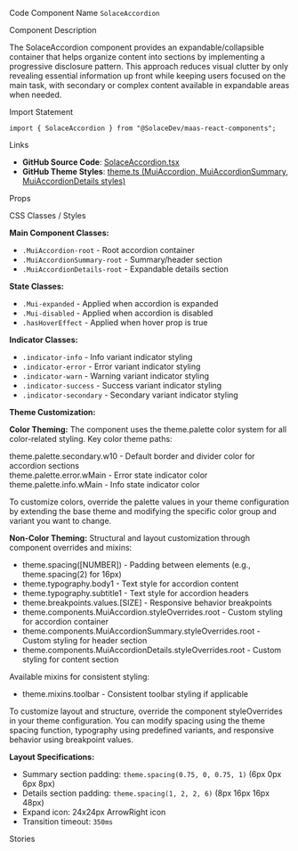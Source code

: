 
<Meta of={SolaceAccordionStories} />

<Title>Accordion</Title>

<Description of={SolaceAccordionStories} />

<Subtitle>Code Component Name</Subtitle>
`SolaceAccordion`

<Subtitle>Component Description</Subtitle>

The SolaceAccordion component provides an expandable/collapsible container that helps organize content into sections by implementing a progressive disclosure pattern. This approach reduces visual clutter by only revealing essential information up front while keeping users focused on the main task, with secondary or complex content available in expandable areas when needed.

<Subtitle>Import Statement</Subtitle>

```tsx
import { SolaceAccordion } from "@SolaceDev/maas-react-components";
```

<Subtitle>Links</Subtitle>

- **GitHub Source Code**: [SolaceAccordion.tsx](https://github.com/SolaceDev/maas-react-components/blob/main/src/components/SolaceAccordion.tsx)
- **GitHub Theme Styles**: <a href="https://github.com/SolaceDev/maas-react-components/blob/main/src/resources/theme.ts#:~:text=MuiAccordion" target="_blank">theme.ts (MuiAccordion, MuiAccordionSummary, MuiAccordionDetails styles)</a>

<Subtitle>Props</Subtitle>

<ArgTypes of={SolaceAccordionStories} />

<Subtitle>CSS Classes / Styles</Subtitle>

**Main Component Classes:**

- `.MuiAccordion-root` - Root accordion container
- `.MuiAccordionSummary-root` - Summary/header section
- `.MuiAccordionDetails-root` - Expandable details section

**State Classes:**

- `.Mui-expanded` - Applied when accordion is expanded
- `.Mui-disabled` - Applied when accordion is disabled
- `.hasHoverEffect` - Applied when hover prop is true

**Indicator Classes:**

- `.indicator-info` - Info variant indicator styling
- `.indicator-error` - Error variant indicator styling
- `.indicator-warn` - Warning variant indicator styling
- `.indicator-success` - Success variant indicator styling
- `.indicator-secondary` - Secondary variant indicator styling

**Theme Customization:**

**Color Theming:**
The component uses the theme.palette color system for all color-related styling. Key color theme paths:

<div style={{ display: "flex", alignItems: "center", margin: "8px 0" }}>
	<div
		style={{
			width: "16px",
			height: "16px",
			backgroundColor: "#F3F4F6",
			border: "1px solid rgba(0,0,0,0.2)",
			borderRadius: "3px",
			marginRight: "8px"
		}}
	></div>
	<span>theme.palette.secondary.w10 - Default border and divider color for accordion sections</span>
</div>
<div style={{ display: "flex", alignItems: "center", margin: "8px 0" }}>
	<div
		style={{
			width: "16px",
			height: "16px",
			backgroundColor: "#E94C4E",
			border: "1px solid rgba(0,0,0,0.2)",
			borderRadius: "3px",
			marginRight: "8px"
		}}
	></div>
	<span>theme.palette.error.wMain - Error state indicator color</span>
</div>
<div style={{ display: "flex", alignItems: "center", margin: "8px 0" }}>
	<div
		style={{
			width: "16px",
			height: "16px",
			backgroundColor: "#0591D3",
			border: "1px solid rgba(0,0,0,0.2)",
			borderRadius: "3px",
			marginRight: "8px"
		}}
	></div>
	<span>theme.palette.info.wMain - Info state indicator color</span>
</div>

To customize colors, override the palette values in your theme configuration by extending the base theme and modifying the specific color group and variant you want to change.

**Non-Color Theming:**
Structural and layout customization through component overrides and mixins:

- theme.spacing([NUMBER]) - Padding between elements (e.g., theme.spacing(2) for 16px)
- theme.typography.body1 - Text style for accordion content
- theme.typography.subtitle1 - Text style for accordion headers
- theme.breakpoints.values.[SIZE] - Responsive behavior breakpoints
- theme.components.MuiAccordion.styleOverrides.root - Custom styling for accordion container
- theme.components.MuiAccordionSummary.styleOverrides.root - Custom styling for header section
- theme.components.MuiAccordionDetails.styleOverrides.root - Custom styling for content section

Available mixins for consistent styling:

- theme.mixins.toolbar - Consistent toolbar styling if applicable

To customize layout and structure, override the component styleOverrides in your theme configuration. You can modify spacing using the theme spacing function, typography using predefined variants, and responsive behavior using breakpoint values.

**Layout Specifications:**

- Summary section padding: `theme.spacing(0.75, 0, 0.75, 1)` (6px 0px 6px 8px)
- Details section padding: `theme.spacing(1, 2, 2, 6)` (8px 16px 16px 48px)
- Expand icon: 24x24px ArrowRight icon
- Transition timeout: `350ms`

<Subtitle>Stories</Subtitle>

<CustomStories />
